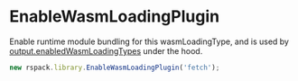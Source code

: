 # EnableWasmLoadingPlugin

Enable runtime module bundling for this wasmLoadingType, and is used by [output.enabledWasmLoadingTypes](/config/output#outputenabledwasmloadingtypes) under the hood.

```js
new rspack.library.EnableWasmLoadingPlugin('fetch');
```
